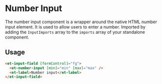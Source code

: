 # Number Input

The number input component is a wrapper around the native HTML number input element. It is used to allow users to enter a number.
Imported by adding the `InputImports` array to the `imports` array of your standalone component.

## Usage

```html
<et-input-field [formControl]="fg">
  <et-number-input [min]="min" [max]="max" />
  <et-label>Number input</et-label>
</et-input-field>
```

